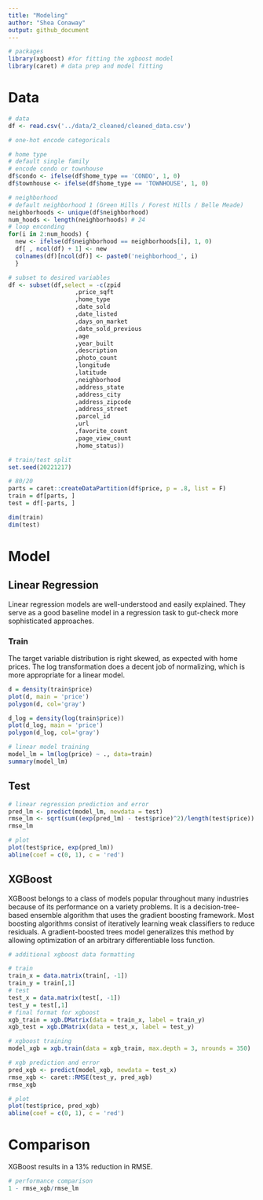 ```yaml
---
title: "Modeling"
author: "Shea Conaway"
output: github_document
---
```


```r
# packages
library(xgboost) #for fitting the xgboost model
library(caret) # data prep and model fitting
```

# Data

```r
# data
df <- read.csv('../data/2_cleaned/cleaned_data.csv')
```

```r
# one-hot encode categoricals

# home type
# default single family
# encode condo or townhouse
df$condo <- ifelse(df$home_type == 'CONDO', 1, 0)
df$townhouse <- ifelse(df$home_type == 'TOWNHOUSE', 1, 0)

# neighborhood
# default neighborhood 1 (Green Hills / Forest Hills / Belle Meade)
neighborhoods <- unique(df$neighborhood)
num_hoods <- length(neighborhoods) # 24
# loop enconding
for(i in 2:num_hoods) {
  new <- ifelse(df$neighborhood == neighborhoods[i], 1, 0)
  df[ , ncol(df) + 1] <- new
  colnames(df)[ncol(df)] <- paste0('neighborhood_', i) 
  }
```

```r
# subset to desired variables
df <- subset(df,select = -c(zpid
                   ,price_sqft
                   ,home_type
                   ,date_sold
                   ,date_listed
                   ,days_on_market
                   ,date_sold_previous
                   ,age
                   ,year_built
                   ,description
                   ,photo_count
                   ,longitude
                   ,latitude
                   ,neighborhood
                   ,address_state
                   ,address_city
                   ,address_zipcode
                   ,address_street
                   ,parcel_id
                   ,url
                   ,favorite_count
                   ,page_view_count
                   ,home_status))

```

```r
# train/test split
set.seed(20221217)

# 80/20
parts = caret::createDataPartition(df$price, p = .8, list = F)
train = df[parts, ]
test = df[-parts, ]

dim(train)
dim(test)
```

# Model

## Linear Regression

Linear regression models are well-understood and easily explained. They serve as a good baseline model in a regression task to gut-check more sophisticated approaches.

### Train 

The target variable distribution is right skewed, as expected with home prices. The log transformation does a decent job of normalizing, which is more appropriate for a linear model.

```r
d = density(train$price)
plot(d, main = 'price')
polygon(d, col='gray')

d_log = density(log(train$price))
plot(d_log, main = 'price')
polygon(d_log, col='gray')
```

```r
# linear model training
model_lm = lm(log(price) ~ ., data=train)
summary(model_lm)
```

## Test

```r
# linear regression prediction and error
pred_lm <- predict(model_lm, newdata = test)
rmse_lm <- sqrt(sum((exp(pred_lm) - test$price)^2)/length(test$price))
rmse_lm

```

```r
# plot
plot(test$price, exp(pred_lm))
abline(coef = c(0, 1), c = 'red')
```

## XGBoost

XGBoost belongs to a class of models popular throughout many industries because of its performance on a variety problems. It is a decision-tree-based ensemble algorithm that uses the gradient boosting framework. Most boosting algorithms consist of iteratively learning weak classifiers to reduce residuals. A gradient-boosted trees model generalizes this method by allowing optimization of an arbitrary differentiable loss function.

```r
# additional xgboost data formatting

# train
train_x = data.matrix(train[, -1])
train_y = train[,1]
# test
test_x = data.matrix(test[, -1])
test_y = test[,1]
# final format for xgboost
xgb_train = xgb.DMatrix(data = train_x, label = train_y)
xgb_test = xgb.DMatrix(data = test_x, label = test_y)
```

```r
# xgboost training
model_xgb = xgb.train(data = xgb_train, max.depth = 3, nrounds = 350)
```

```r
# xgb prediction and error
pred_xgb <- predict(model_xgb, newdata = test_x)
rmse_xgb <- caret::RMSE(test_y, pred_xgb)
rmse_xgb
```

```r
# plot
plot(test$price, pred_xgb)
abline(coef = c(0, 1), c = 'red')
```


# Comparison

XGBoost results in a 13% reduction in RMSE.

```r
# performance comparison
1 - rmse_xgb/rmse_lm
```


